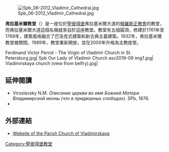 [[File:Spb_06-2012_Vladimir_Cathedral.jpg|thumb]]

'''弗拉基米爾教堂'''（{{lang-ru|Владимирская церковь}}）是一座位於[[聖彼得堡|聖彼得堡]]弗拉基米爾大道的[[俄羅斯正教會|俄羅斯正教會]]的教堂，而弗拉基米爾大道這個名稱就來自於這座教堂。教堂有五個圓頂，修建於1761年至1769年，建築風格融合了巴洛克式建築和新古典主義建築。1932年，弗拉基米爾教堂被關閉。1989年，教堂重新開放，並在2000年升格為主教座堂。

<gallery class="center"  widths="225px" heights="200px">
Ferdinand Victor Perrot - The Virgin of Vladimir Church in St. Petersburg.jpg|
Spb Our Lady of Vladimir Church asv2019-09 img1.jpg|
Vladimirskaya сhurch (view from belfry).jpg|
</gallery>

== 延伸閱讀 ==
*Viroslavsky N.M. ''Описание церкви во имя Божией Матери Владимирской иконы (что в придворных слободах).'' SPb, 1876.
* {{commonscat-inline|Vladimirskaya Church (Saint Petersburg)}}

== 外部連結 ==
*[http://www.vladimirsobor.spb.ru/ Website of the Parish Church of Vladimirskaya] {{Wayback|url=http://www.vladimirsobor.spb.ru/ |date=20160303212007 }}
{{coord|59.9282|N|30.3484|E|display=title}}

[[Category:聖彼得堡教堂|Category:聖彼得堡教堂]]